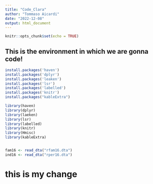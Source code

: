 ```yaml
---
title: "Code_Clara"
author: "Tommaso Aicardi"
date: "2022-12-08"
output: html_document
---
```


```r
knitr::opts_chunk$set(echo = TRUE)
```


## This is the environment in which we are gonna code!

```r

install.packages('haven')
install.packages('dplyr')
install.packages('leaken')
install.packages('lsr')
install.packages('labelled')
install.packages('knitr')
install.packages("kableExtra")

library(haven)
library(dplyr)
library(laeken)
library(lsr)
library(labelled)
library(knitr)
library(Hmisc)
library(kableExtra)


fam16 <- read_dta("rfam16.dta")
ind16 <- read_dta("rper16.dta")

```

# this is my change

